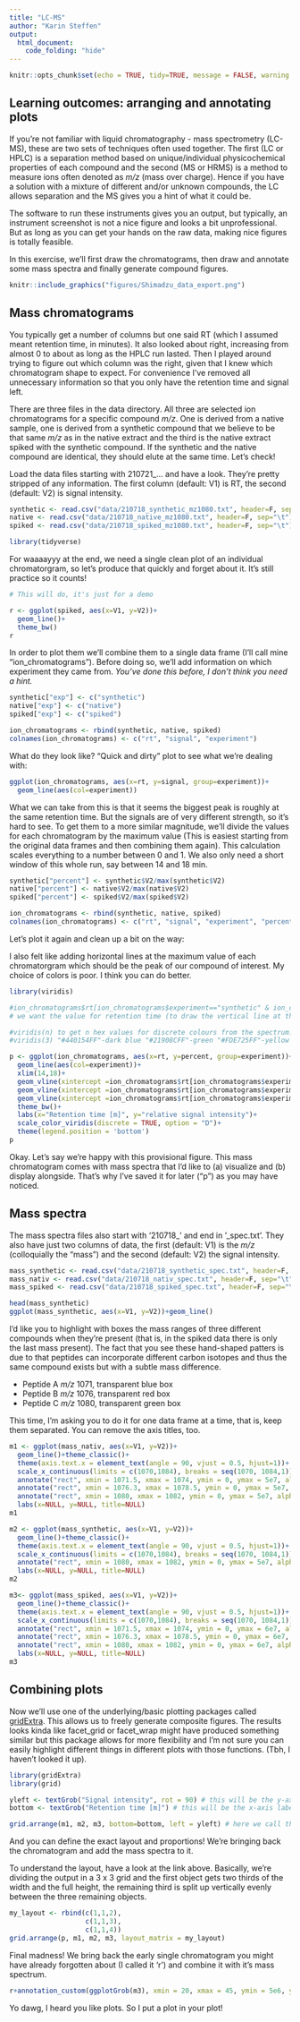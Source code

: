 ```yaml
---
title: "LC-MS"
author: "Karin Steffen"
output: 
  html_document:
    code_folding: "hide"
---
```



```r
knitr::opts_chunk$set(echo = TRUE, tidy=TRUE, message = FALSE, warning = FALSE)
```

## Learning outcomes: arranging and annotating plots

If you're not familiar with liquid chromatography - mass spectrometry (LC-MS), these are two sets of techniques often used together. The first  (LC or HPLC) is a separation method based on unique/individual physicochemical properties of each compound and the second (MS or HRMS) is a method to measure ions often denoted as _m/z_ (mass over charge). Hence if you have a solution with a mixture of different and/or unknown compounds, the LC allows separation and the MS gives you a hint of what it could be. 

The software to run these instruments gives you an output, but typically, an instrument screenshot is not a nice figure and looks a bit unprofessional. But as long as you can get your hands on the raw data, making nice figures is totally feasible.

In this exercise, we'll first draw the chromatograms, then draw and annotate some mass spectra and finally generate compound figures. 

```r
knitr::include_graphics("figures/Shimadzu_data_export.png")
```

## Mass chromatograms

You typically get a number of columns but one said RT (which I assumed meant retention time, in minutes). It also looked about right, increasing from almost 0 to about as long as the HPLC run lasted. Then I played around trying to figure out which column was the right, given that I knew which chromatogram shape to expect. For convenience I've removed all unnecessary information so that you only have the retention time and signal left.

There are three files in the data directory. All three are selected ion chromatograms for a specific compound _m/z_. One is derived from a native sample, one is derived from a synthetic compound that we believe to be that same _m/z_ as in the native extract and the third is the native extract spiked with the synthetic compound. If the synthetic and the native compound are identical, they should elute at the same time. Let's check!

Load the data files starting with 210721_... and have a look. They're pretty stripped of any information. The first column (default: V1) is RT, the second (default: V2) is signal intensity. 

```r
synthetic <- read.csv("data/210718_synthetic_mz1080.txt", header=F, sep="\t")
native <- read.csv("data/210718_native_mz1080.txt", header=F, sep="\t")
spiked <- read.csv("data/210718_spiked_mz1080.txt", header=F, sep="\t")

library(tidyverse)
```

For waaaayyy at the end, we need a single clean plot of an individual chromatorgram, so let's produce that quickly and forget about it. It's still practice so it counts!
```r
# This will do, it's just for a demo

r <- ggplot(spiked, aes(x=V1, y=V2))+
  geom_line()+
  theme_bw()
r
```


In order to plot them we'll combine them to a single data frame (I'll call mine "ion_chromatograms"). Before doing so, we'll add information on which experiment they came from. _You've done this before, I don't think you need a hint._

```r
synthetic["exp"] <- c("synthetic")
native["exp"] <- c("native") 
spiked["exp"] <- c("spiked")

ion_chromatograms <- rbind(synthetic, native, spiked)
colnames(ion_chromatograms) <- c("rt", "signal", "experiment")
```

What do they look like? "Quick and dirty" plot to see what we're dealing with:

```r
ggplot(ion_chromatograms, aes(x=rt, y=signal, group=experiment))+
  geom_line(aes(col=experiment))
```

What we can take from this is that it seems the biggest peak is roughly at the same retention time. But the signals are of very different strength, so it's hard to see. To get them to a more similar magnitude, we'll divide the values for each chromatogram by the maximum value (This is easiest starting from the original data frames and then combining them again). This calculation scales everything to a number between 0 and 1. We also only need a short window of this whole run, say between 14 and 18 min. 

```r
synthetic["percent"] <- synthetic$V2/max(synthetic$V2)
native["percent"] <- native$V2/max(native$V2)
spiked["percent"] <- spiked$V2/max(spiked$V2)

ion_chromatograms <- rbind(synthetic, native, spiked)
colnames(ion_chromatograms) <- c("rt", "signal", "experiment", "percent")
```

Let's plot it again and clean up a bit on the way:

I also felt like adding horizontal lines at the maximum value of each chromatorgram which should be the peak of our compound of interest. My choice of colors is poor. I think you can do better.

```r
library(viridis)

#ion_chromatograms$rt[ion_chromatograms$experiment=="synthetic" & ion_chromatograms$percent==1] # took me a minute to figure out
# we want the value for retention time (to draw the vertical line at that point), where the experiment is "synthetic" and the percentage is 1 (which is the maximum).

#viridis(n) to get n hex values for discrete colours from the spectrum.
#viridis(3) "#440154FF"-dark blue "#21908CFF"-green "#FDE725FF"-yellow

p <- ggplot(ion_chromatograms, aes(x=rt, y=percent, group=experiment))+
  geom_line(aes(col=experiment))+
  xlim(14,18)+
  geom_vline(xintercept =ion_chromatograms$rt[ion_chromatograms$experiment=="synthetic" & ion_chromatograms$percent==1], linetype = 'dotted', col="#FDE725FF")+
  geom_vline(xintercept =ion_chromatograms$rt[ion_chromatograms$experiment=="spiked" & ion_chromatograms$percent==1], linetype = 'dotted', col="#21908CFF")+
  geom_vline(xintercept =ion_chromatograms$rt[ion_chromatograms$experiment=="native" & ion_chromatograms$percent==1], linetype = 'dotted', col="#440154FF")+
  theme_bw()+
  labs(x="Retention time [m]", y="relative signal intensity")+
  scale_color_viridis(discrete = TRUE, option = "D")+
  theme(legend.position = 'bottom')
p

```

Okay. Let's say we're happy with this provisional figure. This mass chromatogram comes with mass spectra that I'd like to (a) visualize and (b) display alongside. That's why I've saved it for later ("p") as you may have noticed.

## Mass spectra

The mass spectra files also start with '210718_' and end in '_spec.txt'. They also have just two columns of data, the first (default: V1) is the _m/z_ (colloquially the "mass") and the second (default: V2) the signal intensity.

```r
mass_synthetic <- read.csv("data/210718_synthetic_spec.txt", header=F, sep="\t")
mass_nativ <- read.csv("data/210718_nativ_spec.txt", header=F, sep="\t")
mass_spiked <- read.csv("data/210718_spiked_spec.txt", header=F, sep="\t")

head(mass_synthetic)
ggplot(mass_synthetic, aes(x=V1, y=V2))+geom_line()
```

I'd like you to highlight with boxes the mass ranges of three different compounds when they're present (that is, in the spiked data there is only the last mass present). The fact that you see these hand-shaped patters is due to that peptides can incorporate different carbon isotopes and thus the same compound exists but with a subtle mass difference.

 - Peptide A _m/z_ 1071, transparent blue box
 - Peptide B _m/z_ 1076, transparent red box
 - Peptide C _m/z_ 1080, transparent green box

This time, I'm asking you to do it for one data frame at a time, that is, keep them separated. You can remove the axis titles, too.
```r
m1 <- ggplot(mass_nativ, aes(x=V1, y=V2))+
  geom_line()+theme_classic()+
  theme(axis.text.x = element_text(angle = 90, vjust = 0.5, hjust=1))+
  scale_x_continuous(limits = c(1070,1084), breaks = seq(1070, 1084,1))+xlab("[m/z]")+ylab("Signal intensity")+
  annotate("rect", xmin = 1071.5, xmax = 1074, ymin = 0, ymax = 5e7, alpha = .1,fill = "blue")+
  annotate("rect", xmin = 1076.3, xmax = 1078.5, ymin = 0, ymax = 5e7, alpha = .1,fill = "red")+
  annotate("rect", xmin = 1080, xmax = 1082, ymin = 0, ymax = 5e7, alpha = .1,fill = "green")+
  labs(x=NULL, y=NULL, title=NULL)
m1

m2 <- ggplot(mass_synthetic, aes(x=V1, y=V2))+
  geom_line()+theme_classic()+
  theme(axis.text.x = element_text(angle = 90, vjust = 0.5, hjust=1))+
  scale_x_continuous(limits = c(1070,1084), breaks = seq(1070, 1084,1))+xlab("[m/z]")+ylab("Signal intensity")+
  annotate("rect", xmin = 1080, xmax = 1082, ymin = 0, ymax = 5e7, alpha = .1,fill = "green")+
  labs(x=NULL, y=NULL, title=NULL)
m2

m3<- ggplot(mass_spiked, aes(x=V1, y=V2))+
  geom_line()+theme_classic()+
  theme(axis.text.x = element_text(angle = 90, vjust = 0.5, hjust=1))+
  scale_x_continuous(limits = c(1070,1084), breaks = seq(1070, 1084,1))+xlab("[m/z]")+ylab("Signal intensity")+
  annotate("rect", xmin = 1071.5, xmax = 1074, ymin = 0, ymax = 6e7, alpha = .1,fill = "blue")+
  annotate("rect", xmin = 1076.3, xmax = 1078.5, ymin = 0, ymax = 6e7, alpha = .1,fill = "red")+
  annotate("rect", xmin = 1080, xmax = 1082, ymin = 0, ymax = 6e7, alpha = .1,fill = "green")+
  labs(x=NULL, y=NULL, title=NULL)
m3
```

## Combining plots

Now we'll use one of the underlying/basic plotting packages called [gridExtra](https://cran.r-project.org/web/packages/gridExtra/vignettes/arrangeGrob.html). This allows us to freely generate composite figures. The results looks kinda like facet_grid or facet_wrap might have produced something similar but this package allows for more flexibility and I'm not sure you can easily highlight different things in different plots with those functions. (Tbh, I haven't looked it up).

```r
library(gridExtra)
library(grid)

yleft <- textGrob("Signal intensity", rot = 90) # this will be the y-axis label
bottom <- textGrob("Retention time [m]") # this will be the x-axis label

grid.arrange(m1, m2, m3, bottom=bottom, left = yleft) # here we call the tree plots that we saved and then specify annotation, i.e. axis labels
```

And you can define the exact layout and proportions! We're bringing back the chromatogram and add the mass spectra to it.

To understand the layout, have a look at the link above. Basically, we're dividing the output in a 3 x 3 grid and the first object gets two thirds of the width and the full height, the remaining third is split up vertically evenly between the three remaining objects.

```r
my_layout <- rbind(c(1,1,2),
                   c(1,1,3),
                   c(1,1,4))
grid.arrange(p, m1, m2, m3, layout_matrix = my_layout)
```

Final madness! We bring back the early single chromatogram you might have already forgotten about (I called it 'r') and combine it with it's mass spectrum.

```r
r+annotation_custom(ggplotGrob(m3), xmin = 20, xmax = 45, ymin = 5e6, ymax = 1.4e7)
```

Yo dawg, I heard you like plots. So I put a plot in your plot!

